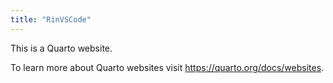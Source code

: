 ```yaml
---
title: "RinVSCode"
---
```


This is a Quarto website.

To learn more about Quarto websites visit <https://quarto.org/docs/websites>.
